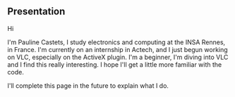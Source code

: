 == Presentation ==

Hi

I'm Pauline Castets, I study electronics and computing at the INSA Rennes, in France. I'm currently on an internship in Actech, and I just begun working on VLC, especially on the ActiveX plugin. I'm a beginner, I'm diving into VLC and I find this really interesting. I hope I'll get a little more familiar with the code.

I'll complete this page in the future to explain what I do.